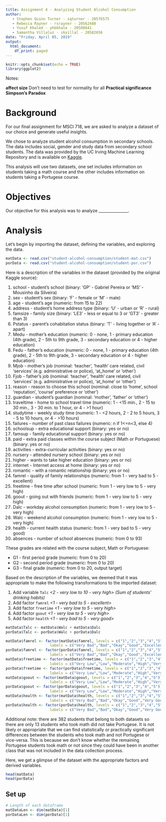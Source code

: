 ```yaml
---
title: Assignment 4 - Analyzing Student Alcohol Consumption
author:
   - Stephen Quinn Turner - sqturner - 20576575
   - Rebecca Rayner - rsrayner - 20562488
   - Yusuf Khaled - yhbkhale - 20508841
   - Samantha Villaluz - skvillal - 20582656
date: "Friday, April 05, 2019"
output:
  html_document:
    df_print: paged
---
```


```r
knitr::opts_chunk$set(echo = TRUE)
library(ggplot2)
```


Notes:

**affect size**
Don't need to test for normality for all
**Practical significance**
**Simpson's Paradox**


# Background

For our final assignment for MSCI 718, we are asked to analyze a dataset of our choice and generate useful insights.

We chose to analyze student alcohol consumption in secondary schools. The data includes social, gender and study data from secondary school students. The data was provided by the UC Irving Machine Learning Repository and is available on [Kaggle](https://www.kaggle.com/uciml/student-alcohol-consumption).

This analysis will use two datasets, one set includes information on students taking a math course and the other includes information on students taking a Portugese course.


# Objectives

Our objective for this analysis was to analyze _______________.


# Analysis

Let's begin by importing the dataset, defining the variables, and exploring the data.

```r
matData <- read.csv("student-alcohol-consumption/student-mat.csv")
porData <- read.csv("student-alcohol-consumption/student-por.csv")
```

Here is a description of the variables in the dataset (provided by the original Kaggle source):

1. school - student's school (binary: 'GP' - Gabriel Pereira or 'MS' - Mousinho da Silveira)
1. sex - student's sex (binary: 'F' - female or 'M' - male)
1. age - student's age (numeric: from 15 to 22)
1. address - student's home address type (binary: 'U' - urban or 'R' - rural)
1. famsize - family size (binary: 'LE3' - less or equal to 3 or 'GT3' - greater than 3)
1. Pstatus - parent's cohabitation status (binary: 'T' - living together or 'A' - apart)
1. Medu - mother's education (numeric: 0 - none, 1 - primary education (4th grade), 2 - 5th to 9th grade, 3 - secondary education or 4 - higher education)
1. Fedu - father's education (numeric: 0 - none, 1 - primary education (4th grade), 2 - 5th to 9th grade, 3 - secondary education or 4 - higher education)
1. Mjob - mother's job (nominal: 'teacher', 'health' care related, civil 'services' (e.g. administrative or police), 'at_home' or 'other')
1. Fjob - father's job (nominal: 'teacher', 'health' care related, civil 'services' (e.g. administrative or police), 'at_home' or 'other')
1. reason - reason to choose this school (nominal: close to 'home', school 'reputation', 'course' preference or 'other')
1. guardian - student's guardian (nominal: 'mother', 'father' or 'other')
1. traveltime - home to school travel time (numeric: 1 - <15 min., 2 - 15 to 30 min., 3 - 30 min. to 1 hour, or 4 - >1 hour)
1. studytime - weekly study time (numeric: 1 - <2 hours, 2 - 2 to 5 hours, 3 - 5 to 10 hours, or 4 - >10 hours)
1. failures - number of past class failures (numeric: n if 1<=n<3, else 4)
1. schoolsup - extra educational support (binary: yes or no)
1. famsup - family educational support (binary: yes or no)
1. paid - extra paid classes within the course subject (Math or Portuguese) (binary: yes or no)
1. activities - extra-curricular activities (binary: yes or no)
1. nursery - attended nursery school (binary: yes or no)
1. higher - wants to take higher education (binary: yes or no)
1. internet - Internet access at home (binary: yes or no)
1. romantic - with a romantic relationship (binary: yes or no)
1. famrel - quality of family relationships (numeric: from 1 - very bad to 5 - excellent)
1. freetime - free time after school (numeric: from 1 - very low to 5 - very high)
1. goout - going out with friends (numeric: from 1 - very low to 5 - very high)
1. Dalc - workday alcohol consumption (numeric: from 1 - very low to 5 - very high)
1. Walc - weekend alcohol consumption (numeric: from 1 - very low to 5 - very high)
1. health - current health status (numeric: from 1 - very bad to 5 - very good)
1. absences - number of school absences (numeric: from 0 to 93)

These grades are related with the course subject, Math or Portuguese:

- G1 - first period grade (numeric: from 0 to 20)
- G2 - second period grade (numeric: from 0 to 20)
- G3 - final grade (numeric: from 0 to 20, output target)

Based on the description of the variables, we deemed that it was appropriate to make the following transformations to the imported dataset:

1. Add variable `Talc` _<2 - very low to 10 - very high> (Sum of students' drinking habits)_
1. Add factor `famrel` _<1 - very bad to 5 - excellent>_
1. Add factor `freetime` _<1 - very low to 5 - very high>_
1. Add factor `goout` _<1 - very low to 5 - very high>_
1. Add factor `health` _<1 - very bad to 5 - very good>_

```r
matData$Talc <- matData$Walc + matData$Dalc
porData$Talc <- porData$Walc + porData$Dalc

matData$famrel <- factor(matData$famrel, levels = c("1","2","3","4","5"),
                    labels = c("Very Bad","Bad","Okay","Good","Excellent"))
porData$famrel <- factor(porData$famrel, levels = c("1","2","3","4","5"),
                    labels = c("Very Bad","Bad","Okay","Good","Excellent"))
matData$freetime <- factor(matData$freetime, levels = c("1","2","3","4","5"),
                    labels = c("Very Low","Low","Moderate","High","Very High"))
porData$freetime <- factor(porData$freetime, levels = c("1","2","3","4","5"),
                    labels = c("Very Low","Low","Moderate","High","Very High"))
matData$goout <- factor(matData$goout, levels = c("1","2","3","4","5"),
                    labels = c("Very Low","Low","Moderate","High","Very High"))
porData$goout <- factor(porData$goout, levels = c("1","2","3","4","5"),
                    labels = c("Very Low","Low","Moderate","High","Very High"))
matData$health <- factor(matData$health, levels = c("1","2","3","4","5"),
                    labels = c("Very Bad","Bad","Okay","Good","Very Good"))
porData$health <- factor(porData$health, levels = c("1","2","3","4","5"),
                    labels = c("Very Bad","Bad","Okay","Good","Very Good"))
```

Additional note: there are 382 students that belong to both datasets so there are only 13 students who took math did not take Portugese. It is not likely or appropriate that we can find statistically or practically significant differences between the students who took math and not Portugese or vice-versa. This is because we don't know whether the remaining Portugese students took math or not since they could have been in another class that was not included in the data collection process.

Here, we get a glimpse of the dataset with the appropriate factors and derived variables.

```r
head(matData)
head(porData)
```

## Set up

```r
# Length of each dataframe
matDataLen <- dim(matData)[1]
porDataLen <- dim(porData)[1]
```
